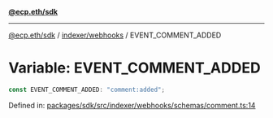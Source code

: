 [**@ecp.eth/sdk**](../../../index.mdx)

***

[@ecp.eth/sdk](/sdk-reference/index.mdx) / [indexer/webhooks](/sdk-reference/indexer/webhooks/index.mdx) / EVENT\_COMMENT\_ADDED

# Variable: EVENT\_COMMENT\_ADDED

```ts
const EVENT_COMMENT_ADDED: "comment:added";
```

Defined in: [packages/sdk/src/indexer/webhooks/schemas/comment.ts:14](https://github.com/ecp-eth/comments-monorepo/blob/main/packages/sdk/src/indexer/webhooks/schemas/comment.ts#L14)
